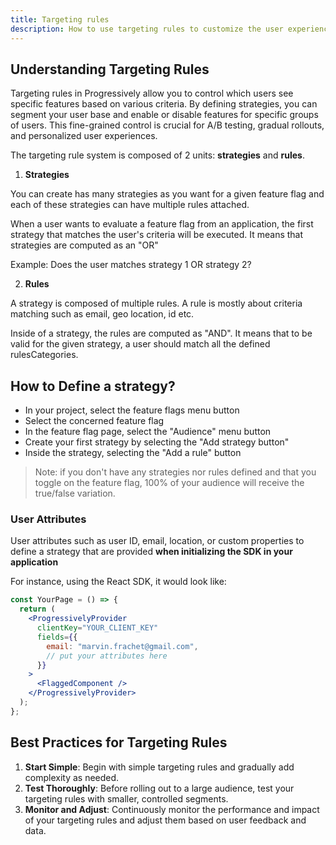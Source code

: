 ```yaml
---
title: Targeting rules
description: How to use targeting rules to customize the user experience?
---
```


## Understanding Targeting Rules

Targeting rules in Progressively allow you to control which users see specific features based on various criteria. By defining strategies, you can segment your user base and enable or disable features for specific groups of users. This fine-grained control is crucial for A/B testing, gradual rollouts, and personalized user experiences.

The targeting rule system is composed of 2 units: **strategies** and **rules**.


1. **Strategies**

You can create has many strategies as you want for a given feature flag and each of these strategies can have multiple rules attached.

When a user wants to evaluate a feature flag from an application, the first strategy that matches the user's criteria will be executed. It means that strategies are computed as an "OR"

Example: Does the user matches strategy 1 OR strategy 2?

2. **Rules**

A strategy is composed of multiple rules. A rule is mostly about criteria matching such as email, geo location, id etc.

Inside of a strategy, the rules are computed as "AND". It means that to be valid for the given strategy, a user should match all the defined rulesCategories.



## How to Define a strategy?


- In your project, select the feature flags menu button
- Select the concerned feature flag
- In the feature flag page, select the "Audience" menu button
- Create your first strategy by selecting the "Add strategy button"
- Inside the strategy, selecting the "Add a rule" button


>Note: if you don't have any strategies nor rules defined and that you toggle on the feature flag, 100% of your audience will receive the true/false variation.


### User Attributes

User attributes such as user ID, email, location, or custom properties to define a strategy that are provided **when initializing the SDK in your application**

For instance, using the React SDK, it would look like:

```jsx
const YourPage = () => {
  return (
    <ProgressivelyProvider
      clientKey="YOUR_CLIENT_KEY"
      fields={{
        email: "marvin.frachet@gmail.com",
        // put your attributes here
      }}
    >
      <FlaggedComponent />
    </ProgressivelyProvider>
  );
};

```

## Best Practices for Targeting Rules

1. **Start Simple**: Begin with simple targeting rules and gradually add complexity as needed.
2. **Test Thoroughly**: Before rolling out to a large audience, test your targeting rules with smaller, controlled segments.
3. **Monitor and Adjust**: Continuously monitor the performance and impact of your targeting rules and adjust them based on user feedback and data.